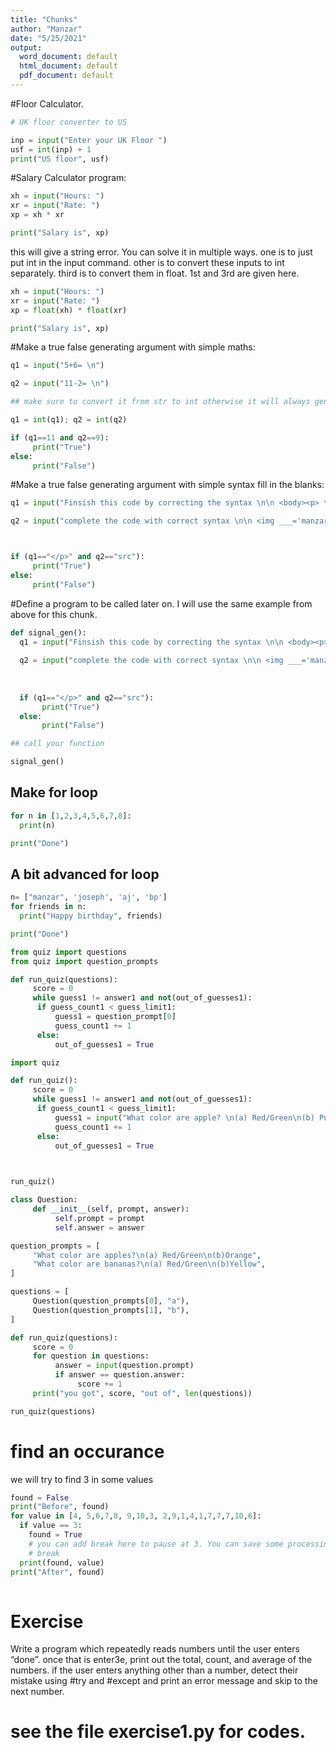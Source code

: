 ```yaml
---
title: "Chunks"
author: "Manzar"
date: "5/25/2021"
output:
  word_document: default
  html_document: default
  pdf_document: default
---
```


#Floor Calculator. 

```python


# UK floor converter to US

inp = input("Enter your UK Floor ")
usf = int(inp) + 1
print("US floor", usf)

```

#Salary Calculator program:

```python
xh = input("Hours: ")
xr = input("Rate: ")
xp = xh * xr

print("Salary is", xp)
```

this will give a string error. You can solve it in multiple ways.
one is to just put int in the input command.
other is to convert these inputs to int separately.
third is to convert them in float. 1st and 3rd are given here.

```python

xh = input("Hours: ")
xr = input("Rate: ")
xp = float(xh) * float(xr)

print("Salary is", xp)


```

#Make a true false generating argument with simple maths:

```python

q1 = input("5+6= \n")

q2 = input("11-2= \n")

## make sure to convert it from str to int otherwise it will always generate 'False'

q1 = int(q1); q2 = int(q2)

if (q1==11 and q2==9):
     print("True")
else:
     print("False")


```

#Make a true false generating argument with simple syntax fill in the blanks:

```python
q1 = input("Finsish this code by correcting the syntax \n\n <body><p> this is a paragraph. ____</body>\n")

q2 = input("complete the code with correct syntax \n\n <img ___='manzar.png' alt=''>")



if (q1=="</p>" and q2=="src"):
     print("True")
else:
     print("False")
```

#Define a program to be called later on.
I will use the same example from above for this chunk.

```python

def signal_gen():
  q1 = input("Finsish this code by correcting the syntax \n\n <body><p> this is a paragraph.____</body>\n")
  
  q2 = input("complete the code with correct syntax \n\n <img ___='manzar.png' alt=''>")
  
  
  
  if (q1=="</p>" and q2=="src"):
       print("True")
  else:
       print("False")

## call your function

signal_gen()

```

## Make for loop

```python

for n in [1,2,3,4,5,6,7,8]:
  print(n)

print("Done")

```

## A bit advanced for loop

```python
n= ["manzar", 'joseph', 'aj', 'bp']
for friends in n:
  print("Happy birthday", friends)

print("Done")
```



```python
from quiz import questions
from quiz import question_prompts

def run_quiz(questions):
     score = 0
     while guess1 != answer1 and not(out_of_guesses1):
      if guess_count1 < guess_limit1:
          guess1 = question_prompt[0]
          guess_count1 += 1
      else:
          out_of_guesses1 = True
```



```python
import quiz

def run_quiz():
     score = 0
     while guess1 != answer1 and not(out_of_guesses1):
      if guess_count1 < guess_limit1:
          guess1 = input("What color are apple? \n(a) Red/Green\n(b) Purple\n\n")
          guess_count1 += 1
      else:
          out_of_guesses1 = True
     


run_quiz()
```



```python
class Question:
     def __init__(self, prompt, answer):
          self.prompt = prompt
          self.answer = answer

question_prompts = [
     "What color are apples?\n(a) Red/Green\n(b)Orange",
     "What color are bananas?\n(a) Red/Green\n(b)Yellow",
]

questions = [
     Question(question_prompts[0], "a"),
     Question(question_prompts[1], "b"),
]

def run_quiz(questions):
     score = 0
     for question in questions:
          answer = input(question.prompt)
          if answer == question.answer:
               score += 1
     print("you got", score, "out of", len(questions))

run_quiz(questions)
```


# find an occurance
we will try to find 3 in some values


```python

found = False
print("Before", found)
for value in [4, 5,6,7,8, 9,10,3, 2,9,1,4,1,7,7,7,10,6]:
  if value == 3:
    found = True
    # you can add break here to pause at 3. You can save some processing power
    # break
  print(found, value)
print("After", found)
  
```

# Exercise
Write a program which repeatedly reads numbers until the user enters "done". once that is enter3e, print out the total, count, and average of the numbers. if the user enters anything other than a number, detect their mistake using #try and #except and print an error message and skip to the next number. 

# see the file exercise1.py for codes.













